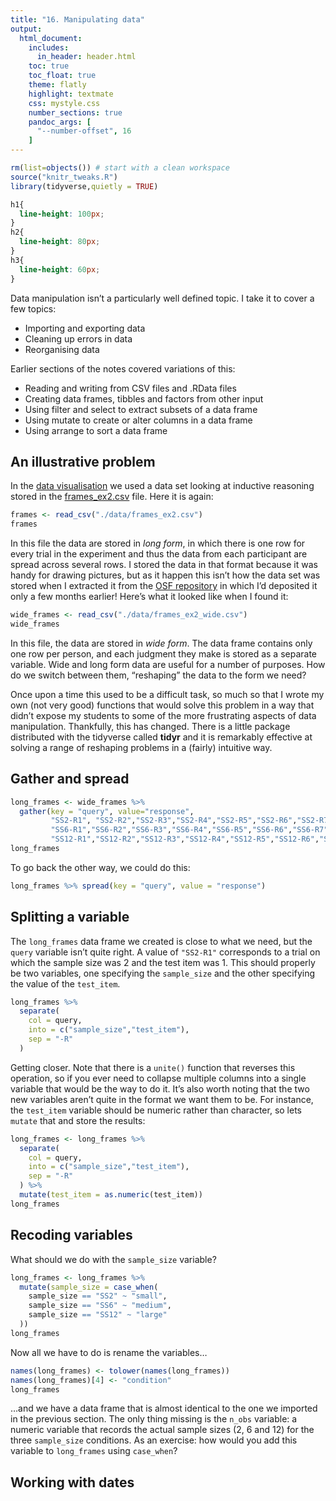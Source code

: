 ```yaml
---
title: "16. Manipulating data"
output:
  html_document:
    includes:
      in_header: header.html    
    toc: true
    toc_float: true
    theme: flatly
    highlight: textmate
    css: mystyle.css
    number_sections: true
    pandoc_args: [
      "--number-offset", 16
    ]
---
```


```r
rm(list=objects()) # start with a clean workspace
source("knitr_tweaks.R")
library(tidyverse,quietly = TRUE)
```

```css
h1{
  line-height: 100px;
}
h2{
  line-height: 80px;
}
h3{
  line-height: 60px;
}
```

Data manipulation isn't a particularly well defined topic. I take it to cover a few topics:

- Importing and exporting data
- Cleaning up errors in data
- Reorganising data

Earlier sections of the notes covered variations of this:

- Reading and writing from CSV files and .RData files
- Creating data frames, tibbles and factors from other input
- Using filter and select to extract subsets of a data frame
- Using mutate to create or alter columns in a data frame
- Using arrange to sort a data frame

## An illustrative problem

In the [data visualisation](./visualising-data.html) we used a data set looking at inductive reasoning stored in the [frames_ex2.csv](./data/frames_ex2.csv) file. Here it is again:

```r
frames <- read_csv("./data/frames_ex2.csv")
frames
```

In this file the data are stored in *long form*, in which there is one row for every trial in the experiment and thus the data from each participant are spread across several rows. I stored the data in that format because it was handy for drawing pictures, but as it happen this isn't how the data set was stored when I extracted it from the [OSF repository](https://osf.io/j4dxm/) in which I'd deposited it only a few months earlier! Here's what it looked like when I found it:

```r
wide_frames <- read_csv("./data/frames_ex2_wide.csv")
wide_frames
```

In this file, the data are stored in *wide form*. The data frame contains only one row per person, and each judgment they make is stored as a separate variable. Wide and long form data are useful for a number of purposes. How do we switch between them, "reshaping" the data to the form we need? 

Once upon a time this used to be a difficult task, so much so that I wrote my own (not very good) functions that would solve this problem in a way that didn't expose my students to some of the more frustrating aspects of data manipulation. Thankfully, this has changed. There is a little package distributed with the tidyverse called **tidyr** and it is remarkably effective at solving a range of reshaping problems in a (fairly) intuitive way. 

## Gather and spread

```r
long_frames <- wide_frames %>% 
  gather(key = "query", value="response",
         "SS2-R1", "SS2-R2","SS2-R3","SS2-R4","SS2-R5","SS2-R6","SS2-R7",
         "SS6-R1","SS6-R2","SS6-R3","SS6-R4","SS6-R5","SS6-R6","SS6-R7", 
         "SS12-R1","SS12-R2","SS12-R3","SS12-R4","SS12-R5","SS12-R6","SS12-R7")
long_frames
```

To go back the other way, we could do this:

```r
long_frames %>% spread(key = "query", value = "response")
```


## Splitting a variable

The `long_frames` data frame we created is close to what we need, but the `query` variable isn't quite right. A value of `"SS2-R1"` corresponds to a trial on which the sample size was 2 and the test item was 1. This should properly be two variables, one specifying the `sample_size` and the other specifying the value of the `test_item`. 

```r
long_frames %>% 
  separate(
    col = query, 
    into = c("sample_size","test_item"), 
    sep = "-R"
  )
```

Getting closer. Note that there is a `unite()` function that reverses this operation, so if you ever need to collapse multiple columns into a single variable that would be the way to do it. It's also worth noting that the two new variables aren't quite in the format we want them to be. For instance, the `test_item` variable should be numeric rather than character, so lets `mutate` that and store the results:

```r
long_frames <- long_frames %>% 
  separate(
    col = query, 
    into = c("sample_size","test_item"), 
    sep = "-R"
  ) %>%
  mutate(test_item = as.numeric(test_item))
long_frames
```

## Recoding variables

What should we do with the `sample_size` variable? 

```r
long_frames <- long_frames %>%
  mutate(sample_size = case_when(
    sample_size == "SS2" ~ "small",
    sample_size == "SS6" ~ "medium",
    sample_size == "SS12" ~ "large"
  ))
long_frames
```

Now all we have to do is rename the variables...

```r
names(long_frames) <- tolower(names(long_frames))
names(long_frames)[4] <- "condition"
long_frames
```

...and we have a data frame that is almost identical to the one we imported in the previous section. The only thing missing is the `n_obs` variable: a numeric variable that records the actual sample sizes (2, 6 and 12) for the three `sample_size` conditions. As an exercise: how would you add this variable to `long_frames` using `case_when`?

## Working with dates



